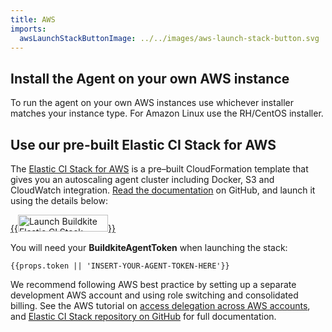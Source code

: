 ```yaml
---
title: AWS
imports:
  awsLaunchStackButtonImage: ../../images/aws-launch-stack-button.svg
---
```

## Install the Agent on your own AWS instance

To run the agent on your own AWS instances use whichever installer matches your instance type. For Amazon Linux use the RH/CentOS installer.

## Use our pre-built Elastic CI Stack for AWS

The [Elastic CI Stack for AWS](https://github.com/buildkite/elastic-ci-stack-for-aws) is a pre–built CloudFormation template that gives you an autoscaling agent cluster including Docker, S3 and CloudWatch integration. [Read the documentation](https://github.com/buildkite/elastic-ci-stack-for-aws) on GitHub, and launch it using the details below:

<a href="https://console.aws.amazon.com/cloudformation/home#/stacks/new?stackName=buildkite&templateURL=https://s3.amazonaws.com/buildkite-aws-stack/aws-stack.json" target="_blank">{{<img src={awsLaunchStackButtonImage} alt="Launch Buildkite Elastic CI Stack" width="144" height="27"/>}}</a>

You will need your <strong>BuildkiteAgentToken</strong> when launching the stack:

```
{{props.token || 'INSERT-YOUR-AGENT-TOKEN-HERE'}}
```

<p class="rounded bg-silver p2">We recommend following AWS best practice by setting up a separate development AWS account and using role switching and consolidated billing. See the AWS tutorial on <a href="http://docs.aws.amazon.com/IAM/latest/UserGuide/tutorial_cross-account-with-roles.html">access delegation across AWS accounts</a>, and <a href="https://github.com/buildkite/elastic-ci-stack-for-aws">Elastic CI Stack repository on GitHub</a> for full documentation.</p>
